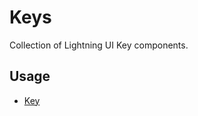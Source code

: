 # Keys

Collection of Lightning UI Key components.

## Usage

* [Key](?path=/story/elements-key--basic)

